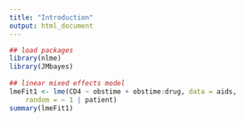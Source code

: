 ```yaml
---
title: "Introduction"
output: html_document
---
```



```r

## load packages
library(nlme)
library(JMbayes)
    
## linear mixed effects model
lmeFit1 <- lme(CD4 ~ obstime + obstime:drug, data = aids,
    random = ~ 1 | patient)
summary(lmeFit1)


```
